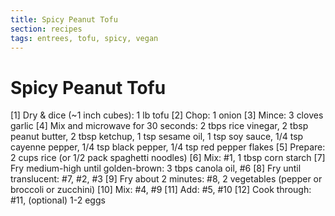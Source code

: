 ```yaml
---
title: Spicy Peanut Tofu
section: recipes
tags: entrees, tofu, spicy, vegan
---
```



# Spicy Peanut Tofu

<RecipeChart>
[1] Dry & dice (~1 inch cubes):
  1 lb tofu
[2] Chop: 1 onion
[3] Mince: 3 cloves garlic
[4] Mix and microwave for 30 seconds:
  2 tbps rice vinegar,
  2 tbsp peanut butter,
  2 tbsp ketchup,
  1 tsp sesame oil,
  1 tsp soy sauce,
  1/4 tsp cayenne pepper,
  1/4 tsp black pepper,
  1/4 tsp red pepper flakes
[5] Prepare:
  2 cups rice (or 1/2 pack spaghetti noodles)
[6] Mix:
  #1, 1 tbsp corn starch
[7] Fry medium-high until golden-brown:
  3 tbps canola oil, #6
[8] Fry until translucent:
  #7, #2, #3
[9] Fry about 2 minutes:
  #8, 2 vegetables (pepper or broccoli or zucchini)
[10] Mix: #4, #9
[11] Add: #5, #10
[12] Cook through: #11, (optional) 1-2 eggs
</RecipeChart>